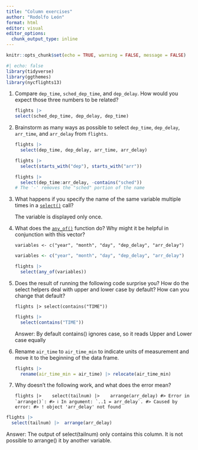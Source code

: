 ```yaml
---
title: "Column exercises"
author: "Rodolfo León"
format: html
editor: visual
editor_options: 
  chunk_output_type: inline
---
```


```r
knitr::opts_chunk$set(echo = TRUE, warning = FALSE, message = FALSE)
```

```r
#| echo: false
library(tidyverse)
library(ggthemes)
library(nycflights13)
```

1.  Compare `dep_time`, `sched_dep_time`, and `dep_delay`. How would you expect those three numbers to be related?

    ```r
    flights |> 
    select(sched_dep_time, dep_delay, dep_time)
    ```

2.  Brainstorm as many ways as possible to select `dep_time`, `dep_delay`, `arr_time`, and `arr_delay` from `flights`.

    ```r
    flights |> 
      select(dep_time, dep_delay, arr_time, arr_delay)
    ```

    ```r
    flights |> 
      select(starts_with("dep"), starts_with("arr"))
    ```

    ```r
    flights |>
      select(dep_time:arr_delay, -contains("sched"))
    # The '-' removes the "sched" portion of the name
    ```

3.  What happens if you specify the name of the same variable multiple times in a [`select()`](https://dplyr.tidyverse.org/reference/select.html) call?

    The variable is displayed only once.

4.  What does the [`any_of()`](https://tidyselect.r-lib.org/reference/all_of.html) function do? Why might it be helpful in conjunction with this vector?

    ```         
    variables <- c("year", "month", "day", "dep_delay", "arr_delay")
    ```

    ```r
    variables <- c("year", "month", "day", "dep_delay", "arr_delay")

    flights |> 
      select(any_of(variables))
    ```

5.  Does the result of running the following code surprise you? How do the select helpers deal with upper and lower case by default? How can you change that default?

    ```         
    flights |> select(contains("TIME"))
    ```

    ```r
    flights |> 
      select(contains("TIME"))
    ```

    Answer: By default contains() ignores case, so it reads Upper and Lower case equally

6.  Rename `air_time` to `air_time_min` to indicate units of measurement and move it to the beginning of the data frame.

    ```r
    flights |> 
      rename(air_time_min = air_time) |> relocate(air_time_min)
    ```

7.  Why doesn’t the following work, and what does the error mean?

    ```         
    flights |>    select(tailnum) |>    arrange(arr_delay) #> Error in `arrange()`: #> ℹ In argument: `..1 = arr_delay`. #> Caused by error: #> ! object 'arr_delay' not found
    ```

```r
flights |>    
  select(tailnum) |>  arrange(arr_delay)
```

Answer: The output of select(tailnum) only contains this column. It is not possible to arrange() it by another variable.

